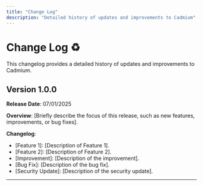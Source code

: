 ```yaml
---
title: "Change Log"
description: "Detailed history of updates and improvements to Cadmium"
---
```


# Change Log ♻️

This changelog provides a detailed history of updates and improvements to Cadmium.

## **Version 1.0.0**

**Release Date**: 07/01/2025

**Overview**: [Briefly describe the focus of this release, such as new features, improvements, or bug fixes].

**Changelog**:

- [Feature 1]: [Description of Feature 1].
- [Feature 2]: [Description of Feature 2].
- [Improvement]: [Description of the improvement].
- [Bug Fix]: [Description of the bug fix].
- [Security Update]: [Description of the security update].

---
